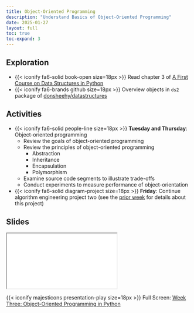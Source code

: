 ```yaml
---
title: Object-Oriented Programming
description: "Understand Basics of Object-Oriented Programming"
date: 2025-01-27
layout: full
toc: true
toc-expand: 3
---
```


## Exploration

- {{< iconify fa6-solid book-open size=18px >}} Read chapter 3 of [A First
Course on Data Structures in
Python](https://donsheehy.github.io/datastructures/)
- {{< iconify fa6-brands github size=18px >}} Overview objects in `ds2` package
of [donsheehy/datastructures](https://github.com/donsheehy/datastructures)

## Activities

- {{< iconify fa6-solid people-line size=18px >}} **Tuesday and Thursday**:
Object-oriented programming
  - Review the goals of object-oriented programming
  - Review the principles of object-oriented programming
    - Abstraction
    - Inheritance
    - Encapsulation
    - Polymorphism
  - Examine source code segments to illustrate trade-offs
  - Conduct experiments to measure performance of object-orientation
- {{< iconify fa6-solid diagram-project size=18px >}} **Friday**: Continue
algorithm engineering project two (see the [prior week](../weektwo/) for
details about this project)

## Slides

```{=html}
<iframe class="slide-deck" src="../../slides/weekthree/"></iframe>
```

{{< iconify majesticons presentation-play size=18px >}} Full Screen: [Week Three: Object-Oriented Programming in Python](../../slides/weekthree/)
